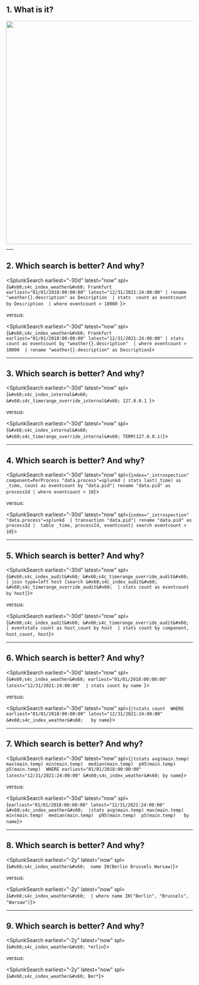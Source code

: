 
## 1. What is it?
<img src="/static/app/splunk4champions2/images/rebus.png" width="600" />
___

## 2. Which search is better? And why?
<SplunkSearch earliest="-30d" latest="now" spl={`&#x60;s4c_index_weather&#x60; Frankfurt earliest="01/01/2018:00:00:00" latest="12/31/2021:24:00:00"
              | rename "weather{}.description" as Description 
              | stats  count as eventcount by Description 
              | where eventcount > 10000 `}>
</SplunkSearch>

versus: 

<SplunkSearch earliest="-30d" latest="now" spl={`&#x60;s4c_index_weather&#x60; Frankfurt earliest="01/01/2018:00:00:00" latest="12/31/2021:24:00:00"
              | stats  count as eventcount by "weather{}.description" 
              | where eventcount > 10000 
              | rename "weather{}.description" as Description`}>
</SplunkSearch>

___

## 3. Which search is better? And why?
<SplunkSearch earliest="-30d" latest="now" spl={`&#x60;s4c_index_internal&#x60; &#x60;s4c_timerange_override_internal&#x60; 127.0.0.1 `}>
</SplunkSearch>

versus: 

<SplunkSearch earliest="-30d" latest="now" spl={`&#x60;s4c_index_internal&#x60; &#x60;s4c_timerange_override_internal&#x60; TERM(127.0.0.1)`}>
</SplunkSearch>

___

## 4. Which search is better? And why?
<SplunkSearch earliest="-30d" latest="now" spl={`index="_introspection" component=PerProcess "data.process"=splunkd
                | stats last(_time) as _time, count as eventcount by "data.pid"| rename "data.pid" as processId | where eventcount > 10`}>
</SplunkSearch>

versus: 

<SplunkSearch earliest="-30d" latest="now" spl={`index="_introspection"  "data.process"=splunkd 
                | transaction "data.pid"| rename "data.pid" as processId |  table _time, processId, eventcount| search eventcount > 10`}>
</SplunkSearch>

___

## 5. Which search is better? And why?
<SplunkSearch earliest="-30d" latest="now" spl={`&#x60;s4c_index_audit&#x60; &#x60;s4c_timerange_override_audit&#x60; 
                | join type=left host [search &#x60;s4c_index_audit&#x60; &#x60;s4c_timerange_override_audit&#x60; 
                | stats count as eventcount by host]`}>
</SplunkSearch>

versus: 

<SplunkSearch earliest="-30d" latest="now" spl={`&#x60;s4c_index_audit&#x60; &#x60;s4c_timerange_override_audit&#x60; 
                | eventstats count as host_count by host 
                | stats count by component, host_count, host`}>
</SplunkSearch>

___

## 6. Which search is better? And why?
<SplunkSearch earliest="-30d" latest="now" spl={`&#x60;s4c_index_weather&#x60; earliest="01/01/2018:00:00:00" latest="12/31/2021:24:00:00" 
                | stats count by name `}>
</SplunkSearch>

versus: 

<SplunkSearch earliest="-30d" latest="now" spl={`|tstats count  WHERE earliest="01/01/2018:00:00:00" latest="12/31/2021:24:00:00" &#x60;s4c_index_weather&#x60;   by name`}>
</SplunkSearch>

___

## 7. Which search is better? And why?
<SplunkSearch earliest="-30d" latest="now" spl={`|tstats avg(main.temp) max(main.temp) min(main.temp)  median(main.temp)  p95(main.temp)  p5(main.temp) 
                 WHERE earliest="01/01/2018:00:00:00" latest="12/31/2021:24:00:00" &#x60;s4c_index_weather&#x60; by name`}>
</SplunkSearch>

versus: 

<SplunkSearch earliest="-30d" latest="now" spl={`earliest="01/01/2018:00:00:00" latest="12/31/2021:24:00:00" &#x60;s4c_index_weather&#x60; 
                |stats avg(main.temp) max(main.temp) min(main.temp)  median(main.temp)  p95(main.temp)  p5(main.temp)   by name`}>
</SplunkSearch>

___

## 8. Which search is better? And why?
<SplunkSearch earliest="-2y" latest="now" spl={`&#x60;s4c_index_weather&#x60;  name IN(Berlin Brussels Warsaw)`}>
</SplunkSearch>

versus: 

<SplunkSearch earliest="-2y" latest="now" spl={`&#x60;s4c_index_weather&#x60;  | where name IN("Berlin", "Brussels", "Warsaw")`}>
</SplunkSearch>

___

## 9. Which search is better? And why?
<SplunkSearch earliest="-2y" latest="now" spl={`&#x60;s4c_index_weather&#x60; *erlin`}>
</SplunkSearch>

versus: 

<SplunkSearch earliest="-2y" latest="now" spl={`&#x60;s4c_index_weather&#x60; Ber*`}>
</SplunkSearch>